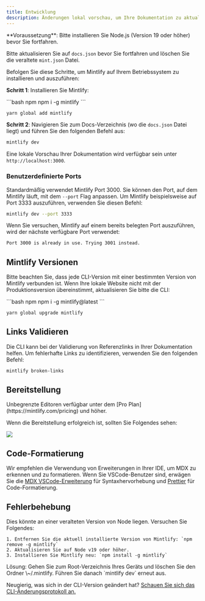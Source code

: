 ```yaml
---
title: Entwicklung
description: Änderungen lokal vorschau, um Ihre Dokumentation zu aktualisieren
---
```


<Info>
  **Voraussetzung**: Bitte installieren Sie Node.js (Version 19 oder höher) bevor Sie fortfahren. <br />

  Bitte aktualisieren Sie auf `docs.json` bevor Sie fortfahren und löschen Sie die veraltete `mint.json` Datei.
</Info>

Befolgen Sie diese Schritte, um Mintlify auf Ihrem Betriebssystem zu installieren und auszuführen:

**Schritt 1**: Installieren Sie Mintlify:

<CodeGroup>
  ```bash npm
  npm i -g mintlify
  ```

  ```bash yarn
  yarn global add mintlify
  ```
</CodeGroup>

**Schritt 2**: Navigieren Sie zum Docs-Verzeichnis (wo die `docs.json` Datei liegt) und führen Sie den folgenden Befehl aus:

```bash
mintlify dev
```

Eine lokale Vorschau Ihrer Dokumentation wird verfügbar sein unter `http://localhost:3000`.

### Benutzerdefinierte Ports

Standardmäßig verwendet Mintlify Port 3000. Sie können den Port, auf dem Mintlify läuft, mit dem `--port` Flag anpassen. Um Mintlify beispielsweise auf Port 3333 auszuführen, verwenden Sie diesen Befehl:

```bash
mintlify dev --port 3333
```

Wenn Sie versuchen, Mintlify auf einem bereits belegten Port auszuführen, wird der nächste verfügbare Port verwendet:

```md
Port 3000 is already in use. Trying 3001 instead.
```

## Mintlify Versionen

Bitte beachten Sie, dass jede CLI-Version mit einer bestimmten Version von Mintlify verbunden ist. Wenn Ihre lokale Website nicht mit der Produktionsversion übereinstimmt, aktualisieren Sie bitte die CLI:

<CodeGroup>
  ```bash npm
  npm i -g mintlify@latest
  ```

  ```bash yarn
  yarn global upgrade mintlify
  ```
</CodeGroup>

## Links Validieren

Die CLI kann bei der Validierung von Referenzlinks in Ihrer Dokumentation helfen. Um fehlerhafte Links zu identifizieren, verwenden Sie den folgenden Befehl:

```bash
mintlify broken-links
```

## Bereitstellung

<Tip>
  Unbegrenzte Editoren verfügbar unter dem [Pro
  Plan](https://mintlify.com/pricing) und höher.
</Tip>

Wenn die Bereitstellung erfolgreich ist, sollten Sie Folgendes sehen:

<Frame>
  <img src="/images/checks-passed.png" style={{ borderRadius: '0.5rem' }} />
</Frame>

## Code-Formatierung

Wir empfehlen die Verwendung von Erweiterungen in Ihrer IDE, um MDX zu erkennen und zu formatieren. Wenn Sie VSCode-Benutzer sind, erwägen Sie die [MDX VSCode-Erweiterung](https://marketplace.visualstudio.com/items?itemName=unifiedjs.vscode-mdx) für Syntaxhervorhebung und [Prettier](https://marketplace.visualstudio.com/items?itemName=esbenp.prettier-vscode) für Code-Formatierung.

## Fehlerbehebung

<AccordionGroup>
  <Accordion title="Error: Could not load the &#x22;sharp&#x22; module using the darwin-arm64 runtime">
    Dies könnte an einer veralteten Version von Node liegen. Versuchen Sie Folgendes:

    1. Entfernen Sie die aktuell installierte Version von Mintlify: `npm remove -g mintlify`
    2. Aktualisieren Sie auf Node v19 oder höher.
    3. Installieren Sie Mintlify neu: `npm install -g mintlify`
  </Accordion>

  <Accordion title="Issue: Encountering an unknown error">
    Lösung: Gehen Sie zum Root-Verzeichnis Ihres Geräts und löschen Sie den Ordner \~/.mintlify. Führen Sie danach `mintlify dev` erneut aus.
  </Accordion>
</AccordionGroup>

Neugierig, was sich in der CLI-Version geändert hat? [Schauen Sie sich das CLI-Änderungsprotokoll an.](https://www.npmjs.com/package/mintlify?activeTab=versions)
